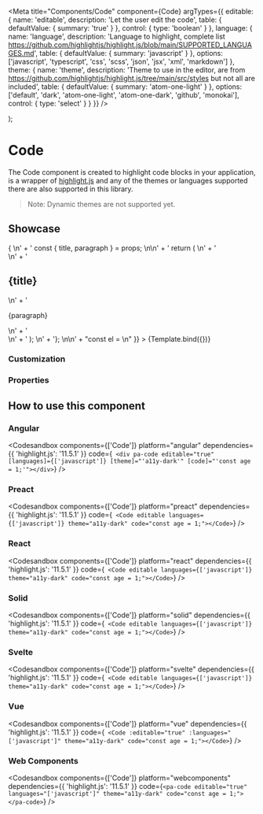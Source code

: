 
<Meta
  title="Components/Code"
  component={Code}
  argTypes={{
    editable: {
      name: 'editable',
      description: 'Let the user edit the code',
      table: {
        defaultValue: { summary: 'true' }
      },
      control: {
        type: 'boolean'
      }
    },
    language: {
      name: 'language',
      description:
        'Language to highlight, complete list https://github.com/highlightjs/highlight.js/blob/main/SUPPORTED_LANGUAGES.md',
      table: {
        defaultValue: { summary: 'javascript' }
      },
      options: ['javascript', 'typescript', 'css', 'scss', 'json', 'jsx', 'xml', 'markdown']
    },
    theme: {
      name: 'theme',
      description:
        'Theme to use in the editor, are from https://github.com/highlightjs/highlight.js/tree/main/src/styles but not all are included',
      table: {
        defaultValue: { summary: 'atom-one-light' }
      },
      options: ['default', 'dark', 'atom-one-light', 'atom-one-dark', 'github', 'monokai'],
      control: { type: 'select' }
    }
  }}
/>

  <div>
    <Code {...args}></Code>
  </div>
);

# Code

The Code component is created to highlight code blocks in your application, is a wrapper of [highlight.js](https://highlightjs.org/) and any of the themes or languages supported there are also supported in this library.

> Note: Dynamic themes are not supported yet.

## Showcase

<Canvas>
  <Story
    name="Default"
    args={{
      editable: true,
      language: 'javascript',
      theme: 'atom-one-light',
      canCopy: true,
      copyLabel: 'Copy',
      code:
        "import React from 'react'; \n\n" +
        'type CardProps = { \n' +
        '  title: string, \n' +
        '  paragraph: string \n' +
        '} \n\n' +
        'export const Card = (props: CardProps) => { \n' +
        '  const { title, paragraph } = props; \n\n' +
        '  return ( \n' +
        '    <aside> \n' +
        '      <h2>{title}</h2> \n' +
        '      <p>{paragraph}</p> \n' +
        '    </aside> \n' +
        '  ); \n' +
        '}; \n\n' +
        "const el = <Card title='Hello and welcome!' paragraph='To this papanasi' />\n"
    }}
  >
    {Template.bind({})}
  </Story>
</Canvas>

### Customization

<Customization showCode={false} />

### Properties

<ArgsTable story="Default" of={Code} />

## How to use this component

### Angular

<Codesandbox
  components={['Code']}
  platform="angular"
  dependencies={{ 'highlight.js': '11.5.1' }}
  code={`
    <div pa-code editable="true" [languages]={['javascript']} [theme]="'a11y-dark'" [code]="'const age = 1;'"></div>`}
/>

### Preact

<Codesandbox
  components={['Code']}
  platform="preact"
  dependencies={{ 'highlight.js': '11.5.1' }}
  code={`
    <Code editable languages={['javascript']} theme="a11y-dark" code="const age = 1;"></Code>`}
/>

### React

<Codesandbox
  components={['Code']}
  platform="react"
  dependencies={{ 'highlight.js': '11.5.1' }}
  code={`
    <Code editable languages={['javascript']} theme="a11y-dark" code="const age = 1;"></Code>`}
/>

### Solid

<Codesandbox
  components={['Code']}
  platform="solid"
  dependencies={{ 'highlight.js': '11.5.1' }}
  code={`
    <Code editable languages={['javascript']} theme="a11y-dark" code="const age = 1;"></Code>`}
/>

### Svelte

<Codesandbox
  components={['Code']}
  platform="svelte"
  dependencies={{ 'highlight.js': '11.5.1' }}
  code={`
    <Code editable languages={['javascript']} theme="a11y-dark" code="const age = 1;"></Code>`}
/>

### Vue

<Codesandbox
  components={['Code']}
  platform="vue"
  dependencies={{ 'highlight.js': '11.5.1' }}
  code={`
    <Code :editable="true" :languages="['javascript']" theme="a11y-dark" code="const age = 1;"></Code>`}
/>

### Web Components

<Codesandbox
  components={['Code']}
  platform="webcomponents"
  dependencies={{ 'highlight.js': '11.5.1' }}
  code={`<pa-code editable="true" languages="['javascript']" theme="a11y-dark" code="const age = 1;"></pa-code>`}
/>
